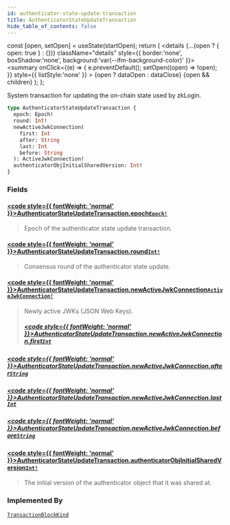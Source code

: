 ```yaml
---
id: authenticator-state-update-transaction
title: AuthenticatorStateUpdateTransaction
hide_table_of_contents: false
---
```









  const [open, setOpen] = useState(startOpen);
  return (
    <details {...(open ? { open: true } : {})} className="details" style={{ border:'none', boxShadow:'none', background:'var(--ifm-background-color)' }}>
      <summary
        onClick={(e) => {
          e.preventDefault();
          setOpen((open) => !open);
        }}
        style={{ listStyle:'none' }}
      >
      {open ? dataOpen : dataClose}
      </summary>
      {open && children}
    </details>
  );
};








System transaction for updating the on-chain state used by zkLogin.


```graphql
type AuthenticatorStateUpdateTransaction {
  epoch: Epoch!
  round: Int!
  newActiveJwkConnection(
    first: Int
    after: String
    last: Int
    before: String
  ): ActiveJwkConnection!
  authenticatorObjInitialSharedVersion: Int!
}
```




### Fields

#### [<code style={{ fontWeight: 'normal' }}>AuthenticatorStateUpdateTransaction.<b>epoch</b></code>](#)<Bullet />[`Epoch!`](/references/sui-api/graphql/reference/objects/epoch) <Badge class="badge badge--secondary" text="non-null"/> <Badge class="badge badge--secondary" text="object"/> 
> 
> 
> Epoch of the authenticator state update transaction.
> 

#### [<code style={{ fontWeight: 'normal' }}>AuthenticatorStateUpdateTransaction.<b>round</b></code>](#)<Bullet />[`Int!`](/references/sui-api/graphql/reference/scalars/int) <Badge class="badge badge--secondary" text="non-null"/> <Badge class="badge badge--secondary" text="scalar"/> 
> 
> 
> Consensus round of the authenticator state update.
> 

#### [<code style={{ fontWeight: 'normal' }}>AuthenticatorStateUpdateTransaction.<b>newActiveJwkConnection</b></code>](#)<Bullet />[`ActiveJwkConnection!`](/references/sui-api/graphql/reference/objects/active-jwk-connection) <Badge class="badge badge--secondary" text="non-null"/> <Badge class="badge badge--secondary" text="object"/> 
> 
> 
> Newly active JWKs (JSON Web Keys).
> ##### [<code style={{ fontWeight: 'normal' }}>AuthenticatorStateUpdateTransaction.newActiveJwkConnection.<b>first</b></code>](#)<Bullet />[`Int`](/references/sui-api/graphql/reference/scalars/int) <Badge class="badge badge--secondary" text="scalar"/> 
> 
> 
> 
> 

##### [<code style={{ fontWeight: 'normal' }}>AuthenticatorStateUpdateTransaction.newActiveJwkConnection.<b>after</b></code>](#)<Bullet />[`String`](/references/sui-api/graphql/reference/scalars/string) <Badge class="badge badge--secondary" text="scalar"/> 
> 
> 
> 
> 

##### [<code style={{ fontWeight: 'normal' }}>AuthenticatorStateUpdateTransaction.newActiveJwkConnection.<b>last</b></code>](#)<Bullet />[`Int`](/references/sui-api/graphql/reference/scalars/int) <Badge class="badge badge--secondary" text="scalar"/> 
> 
> 
> 
> 

##### [<code style={{ fontWeight: 'normal' }}>AuthenticatorStateUpdateTransaction.newActiveJwkConnection.<b>before</b></code>](#)<Bullet />[`String`](/references/sui-api/graphql/reference/scalars/string) <Badge class="badge badge--secondary" text="scalar"/> 
> 
> 
> 
> 

#### [<code style={{ fontWeight: 'normal' }}>AuthenticatorStateUpdateTransaction.<b>authenticatorObjInitialSharedVersion</b></code>](#)<Bullet />[`Int!`](/references/sui-api/graphql/reference/scalars/int) <Badge class="badge badge--secondary" text="non-null"/> <Badge class="badge badge--secondary" text="scalar"/> 
> 
> 
> The initial version of the authenticator object that it was shared at.
> 



### Implemented By

[`TransactionBlockKind`](/references/sui-api/graphql/reference/unions/transaction-block-kind)  <Badge class="badge badge--secondary" text="union"/>

